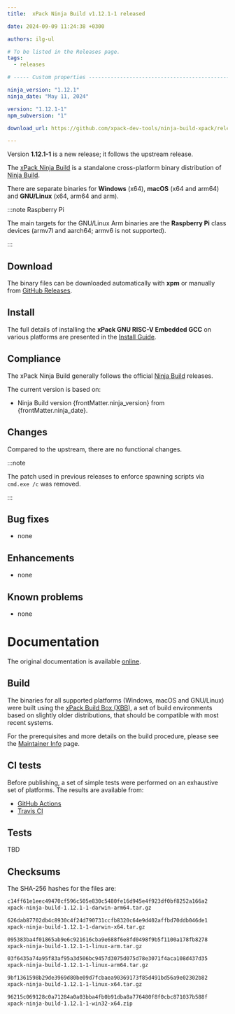 ```yaml
---
title:  xPack Ninja Build v1.12.1-1 released

date: 2024-09-09 11:24:38 +0300

authors: ilg-ul

# To be listed in the Releases page.
tags:
  - releases

# ----- Custom properties -----------------------------------------------------

ninja_version: "1.12.1"
ninja_date: "May 11, 2024"

version: "1.12.1-1"
npm_subversion: "1"

download_url: https://github.com/xpack-dev-tools/ninja-build-xpack/releases/tag/v1.12.1-1/

---
```


Version **1.12.1-1** is a new release; it follows the upstream release.

<!-- truncate -->



The [xPack Ninja Build](https://xpack-dev-tools.github.io/ninja-build-xpack/)
is a standalone cross-platform binary distribution of
[Ninja Build](https://ninja-build.org).

There are separate binaries for **Windows** (x64),
**macOS** (x64 and arm64)
and **GNU/Linux** (x64, arm64 and arm).

:::note Raspberry Pi

The main targets for the GNU/Linux Arm
binaries are the **Raspberry Pi** class devices (armv7l and aarch64;
armv6 is not supported).

:::

## Download

The binary files can be downloaded automatically with **xpm** or manually
from <a href={frontMatter.download_url}>GitHub Releases</a>.

<Prerequisites/>

## Install

The full details of installing the **xPack GNU RISC-V Embedded GCC**
on various platforms are presented in the [Install Guide](/docs/install/).

## Compliance

The xPack Ninja Build generally follows the official
[Ninja Build](https://ninja-build.org) releases.

The current version is based on:

- Ninja Build version {frontMatter.ninja_version}
from {frontMatter.ninja_date}.

## Changes

Compared to the upstream, there are no functional changes.

:::note

The patch used in previous releases to enforce
spawning scripts via `cmd.exe /c` was removed.

:::

## Bug fixes

- none

## Enhancements

- none

## Known problems

- none

# Documentation

The original documentation is available
[online](https://ninja-build.org/manual.html).

## Build

The binaries for all supported platforms
(Windows, macOS and GNU/Linux) were built using the
[xPack Build Box (XBB)](https://xpack.github.io/xbb/), a set
of build environments based on slightly older distributions, that should be
compatible with most recent systems.

For the prerequisites and more details on the build procedure, please see the
[Maintainer Info](/docs/maintainer/) page.

## CI tests

Before publishing, a set of simple tests were performed on an exhaustive
set of platforms. The results are available from:

- [GitHub Actions](https://github.com/xpack-dev-tools/ninja-build-xpack/actions/)
- [Travis CI](https://app.travis-ci.com/github/xpack-dev-tools/ninja-build-xpack/builds/)

## Tests

TBD

## Checksums

The SHA-256 hashes for the files are:

```txt
c14ff61e1eec49470cf596c505e830c5480fe16d945e4f923df0bf8252a166a2
xpack-ninja-build-1.12.1-1-darwin-arm64.tar.gz

626dab87702db4c8930c4f24d790731ccfb8320c64e9d402affbd70ddb046de1
xpack-ninja-build-1.12.1-1-darwin-x64.tar.gz

095383ba4f01865ab9e6c921616cba9e688f6e8fd0498f9b5f1100a178fb8278
xpack-ninja-build-1.12.1-1-linux-arm.tar.gz

03f6435a74a95f83af95a3d506bc9457d3075d075d78e3071f4aca108d437d35
xpack-ninja-build-1.12.1-1-linux-arm64.tar.gz

9bf1361598b29de3969d80be09d7fcbaea90369173f85d491bd56a9e02302b82
xpack-ninja-build-1.12.1-1-linux-x64.tar.gz

96215c069128c0a71284a0a03bba4fb0b91dba8a776480f8f0cbc871037b588f
xpack-ninja-build-1.12.1-1-win32-x64.zip

```

<DeprecationNotices/>

<DownloadAnalytics version={frontMatter.version}/>
